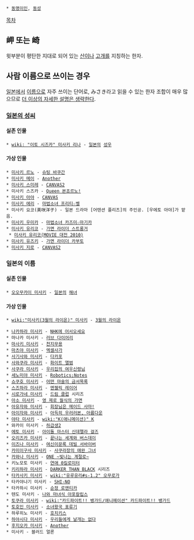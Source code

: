  * [[동명이인]], [[동성]]

[[목차]]

== 岬 또는 崎 ==
윗부분이 평탄한 지대로 되어 있는 [[산]]이나 [[고개]]를 지칭하는 한자.


== 사람 이름으로 쓰이는 경우 ==
[[일본]]에서 [[이름]]으로 자주 쓰이는 단어로, みさき라고 읽을 수 있는 한자 조합이 매우 많으므로 [[더 이상의 자세한 설명은 생략한다]].

=== [[일본의 성씨]] ===
==== 실존 인물 ====
 * [[wiki: "이토 시즈카" 미사키 리나]] - [[일본]]의 [[성우]]

==== 가상 인물 ====
 * [[미사키 르노]] - [[슈팅 바쿠간]]
 * [[미사키 메이]] - [[Another]]
 * [[미사키 스미레]] - [[CANVAS2]]
 * 미사키 스즈카 - [[Queen 본죠르노!]]
 * [[미사키 아야]] - [[CANVAS]]
 * [[미사키 에리]] - [[마법소녀 프리티☆벨]]
 * 미사키 요코(美咲洋子) - 일본 드라마 [어텐션 플리즈]의 주인공. [우에토 아야]가 맡음.
 * [[미사키 우미카]] - [[마법소녀 카즈미☆마기카]]
 * [[미사키 유리코]] - [[가면 라이더 스트롱거]]
  * [[미사키 유리코(MOVIE 대전 2010)]]
 * [[미사키 유즈키]] - [[가면 라이더 카부토]]
 * [[미사키 지로]] - [[CANVAS2]]


=== 일본의 이름 ===
==== 실존 인물 ====
 * [[오오무카이 미사키]] - [[일본]]의 [[해녀]]

==== 가상 인물 ====
 * [[wiki:"미사키(3월의 라이온)" 미사키]] - [[3월의 라이온]]

 * [[나카하라 미사키]] - [[NHK에 어서오세요]]
 * 마나카 미사키 - [[러브 다이어리]]
 * [[마사키 미사키]] - [[천지무용]]
 * [[마츠야 미사키]] - [[엑셀사가]]
 * [[사기사와 미사키]] - [[다카포]]
 * [[사와쿠라 미사키]] - [[화이트 앨범]]
 * [[사쿠라 미사키]] - [[우리집의 여우신령님]]
 * [[세노미야 미사키]] - [[Robotics;Notes]]
 * [[쇼쿠호 미사키]] - [[어떤 마술의 금서목록]]
 * [[스즈하라 미사키]] - [[엔젤릭 레이어]]
 * [[시로가네 미사키]] - [[드림 클럽]] 시리즈
 * [[아소 미사키]] - [[영 제로 월식의 가면]] 
 * [[아유자와 미사키]] - [[회장님은 메이드 사마!]]
 * [[아이자와 미사키]] - [[아득히 우러러본, 아름다운]]
 * [[야타 미사키]] - [[wiki:"K(애니메이션)" K]]
 * 와카이 미사키 - [[하급생2]]
 * [[에토 미사키]] - [[아이돌 마스터 신데렐라 걸즈]]
 * [[오리즈카 미사키]] - [[끝나는 세계와 버스데이]]
 * [[이즈나 미사키]] - [[여신이문록 데빌 서바이버]]
 * [[카미이구사 미사키]] - [[사쿠라장의 애완 그녀]]
 * [[카와나 미사키]] - [[ONE ~빛나는 계절로~]]
 * 키노모토 미사키 - [[연애 0킬로미터]]
 * [[키리하라 미사키]] - [[DARKER THAN BLACK]] 시리즈
 * [[타카사키 미사키]] - [[wiki:"유루유리#s-1.2" 오무로가]]
 * 타카야나기 미사키 - [[SHI-NO]]
 * 타카하시 미사키 - [[순정 로맨티카]]
 * 텐도 미사키 - [[나와 마녀식 아포칼립스]]
 * [[토쿠라 미사키]] - [[wiki:"카드파이트!! 뱅가드/애니메이션" 카드파이트!! 뱅가드]]
 * [[토호인 미사키]] - [[소녀왕국 표류기]]
 * 하루히노 미사키 - [[호치키스]]
 * [[하야시다 미사키]] - [[우리들에게 날개는 없다]]
 * [[후지오카 미사키]] - [[Another]]
 * 미사키 - 블러드 얼론
